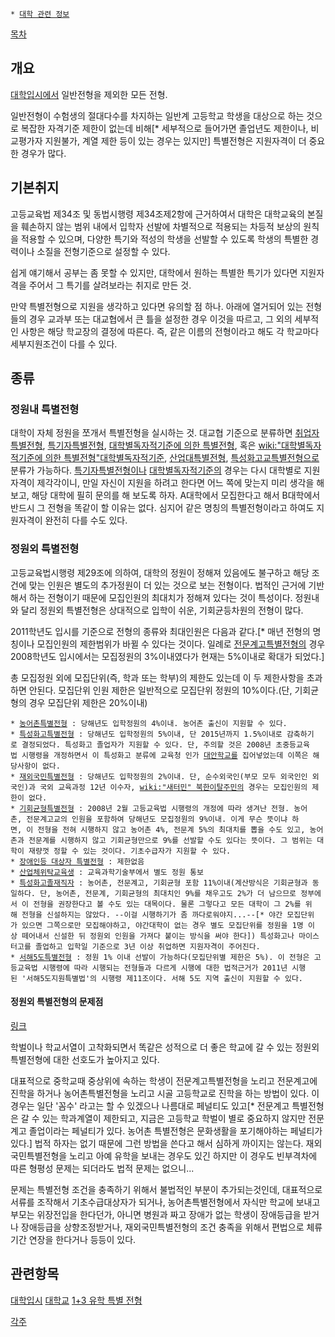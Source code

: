  * [[대학 관련 정보]]

[[목차]]
== 개요 ==
[[대학입시]]에서 일반전형을 제외한 모든 전형.

일반전형이 수험생의 절대다수를 차지하는 일반계 고등학교 학생을 대상으로 하는 것으로 복잡한 자격기준 제한이 없는데 비해[* 세부적으로 들어가면 졸업년도 제한이나, 비교평가자 지원불가, 계열 제한 등이 있는 경우는 있지만] 특별전형은 지원자격이 더 중요한 경우가 많다.

== 기본취지 ==
고등교육법 제34조 및 동법시행령 제34조제2항에 근거하여서 대학은 대학교육의 본질을 훼손하지 않는 범위 내에서 입학자 선발에  차별적으로 적용되는 차등적 보상의 원칙을 적용할 수 있으며, 다양한 특기와 적성의 학생을 선발할 수 있도록 학생의 특별한 경력이나 소질을 전형기준으로 설정할 수 있다.

쉽게 얘기해서 공부는 좀 못할 수 있지만, 대학에서 원하는 특별한 특기가 있다면 지원자격을 주어서 그 특기를 살려보라는 취지로 만든 것.

만약 특별전형으로 지원을 생각하고 있다면 유의할 점 하나. 아래에 열거되어 있는 전형들의 경우 교과부 또는 대교협에서 큰 틀을 설정한 경우 이것을 따르고, 그 외의 세부적인 사항은 해당 학교장의 결정에 따른다. 즉, 같은 이름의 전형이라고 해도 각 학교마다 세부지원조건이 다를 수 있다.

== 종류 ==
=== 정원내 특별전형 ===
대학이 자체 정원을 쪼개서 특별전형을 실시하는 것. 대교협 기준으로 분류하면 [[취업자특별전형]], [[특기자특별전형]], [[대학별독자적기준에 의한 특별전형]], 혹은 [[wiki:"대학별독자적기준에 의한 특별전형"대학별독자적기준]], [[산업대특별전형]], [[특성화고교특별전형]]으로 분류가 가능하다. [[특기자특별전형]]이나 [[대학별독자적기준]]의 경우는 다시 대학별로 지원자격이 제각각이니, 만일 자신이 지원을 하려고 한다면 어느 쪽에 맞는지 미리 생각을 해 보고, 해당 대학에 필히 문의를 해 보도록 하자. A대학에서 모집한다고 해서 B대학에서 반드시 그 전형을 똑같이 할 이유는 없다. 심지어 같은 명칭의 특별전형이라고 하여도 지원자격이 완전히 다를 수도 있다.

=== 정원외 특별전형 ===
고등교육법시행령 제29조에 의하여, 대학의 정원이 정해져 있음에도 불구하고 해당 조건에 맞는 인원은 별도의 추가정원이 더 있는 것으로 보는 전형이다. 법적인 근거에 기반해서 하는 전형이기 때문에 모집인원의 최대치가 정해져 있다는 것이 특성이다. 정원내와 달리 정원외 특별전형은 상대적으로 입학이 쉬운, 기회균등차원의 전형이 많다.

2011학년도 입시를 기준으로 전형의 종류와 최대인원은 다음과 같다.[* 매년 전형의 명칭이나 모집인원의 제한범위가 바뀔 수 있다는 것이다. 일례로 [[전문계고특별전형]]의 경우 2008학년도 입시에서는 모집정원의 3%이내였다가 현재는 5%이내로 확대가 되었다.]

총 모집정원 외에 모집단위(즉, 학과 또는 학부)의 제한도 있는데 이 두 제한사항을 초과하면 안된다. 모집단위 인원 제한은 일반적으로 모집단위 정원의 10%이다.(단, 기회균형의 경우 모집단위 제한은 20%이내)

 * [[농어촌특별전형]] : 당해년도 입학정원의 4%이내. 농어촌 출신이 지원할 수 있다.
 * [[특성화고특별전형]] : 당해년도 입학정원의 5%이내, 단 2015년까지 1.5%이내로 감축하기로 결정되었다. 특성화고 졸업자가 지원할 수 있다. 단, 주의할 것은 2008년 초중등교육법 시행령을 개정하면서 이 특성화고 분류에 교육청 인가 [[대안학교]]를 집어넣었는데 이쪽은 해당사항이 없다.
 * [[재외국민특별전형]] : 당해년도 입학정원의 2%이내. 단, 순수외국인(부모 모두 외국인인 외국인)과 국외 교육과정 12년 이수자, [[wiki:"새터민" 북한이탈주민]]의 경우는 모집인원의 제한이 없다.
 * [[기회균형특별전형]] : 2008년 2월 고등교육법 시행령의 개정에 따라 생겨난 전형. 농어촌, 전문계고교의 인원을 포함하여 당해년도 모집정원의 9%이내. 이게 무슨 뜻이냐 하면, 이 전형을 전혀 시행하지 않고 농어촌 4%, 전문계 5%의 최대치를 뽑을 수도 있고, 농어촌과 전문계를 시행하지 않고 기회균형만으로 9%를 선발할 수도 있다는 뜻이다. 그 범위는 대학이 재량껏 정할 수 있는 것이다. 기초수급자가 지원할 수 있다.
 * [[장애인등 대상자 특별전형]] : 제한없음
 * [[산업체위탁교육생]] : 교육과학기술부에서 별도 정원 통보
 * [[특성화고졸재직자]] : 농어촌, 전문계고, 기회균형 포함 11%이내(계산방식은 기회균형과 동일하다. 단, 농어촌, 전문계, 기회균형의 최대치인 9%를 채우고도 2%가 더 남으므로 정부에서 이 전형을 권장한다고 볼 수도 있는 대목이다. 물론 그렇다고 모든 대학이 그 2%를 위해 전형을 신설하지는 않았다. --이걸 시행하기가 좀 까다로워야지...--[* 야간 모집단위가 있으면 그쪽으로만 모집해야하고, 야간대학이 없는 경우 별도 모집단위를 정원을 1명 이상 떼어내서 신설한 뒤 정원외 인원을 가져다 붙이는 방식을 써야 한다]) 특성화고나 마이스터고를 졸업하고 입학일 기준으로 3년 이상 취업하면 지원자격이 주어진다.
 * [[서해5도특별전형]] : 정원 1% 이내 선발이 가능하다(모집단위별 제한은 5%). 이 전형은 고등교육법 시행령에 따라 시행되는 전형들과 다르게 시행에 대한 법적근거가 2011년 시행된 '서해5도지원특별법'의 시행령 제11조이다. 서해 5도 지역 출신이 지원할 수 있다.
==== 정원외 특별전형의 문제점 ====
[http://kr.news.yahoo.com/service/news/shellview.htm?linkid=453&articleid=2011032905340228401&newssetid=1270 링크]

학벌이나 학교서열이 고착화되면서 똑같은 성적으로 더 좋은 학교에 갈 수 있는 정원외특별전형에 대한 선호도가 높아지고 있다.

대표적으로 중학교때 중상위에 속하는 학생이 전문계고특별전형을 노리고 전문계고에 진학을 하거나 농어촌특별전형을 노리고 시골 고등학교로 진학을 하는 방법이 있다. 이 경우는 일단 '꼼수' 라고는 할 수 있겠으나 나름대로 페널티도 있고[* 전문계고 특별전형은 갈 수 있는 학과계열이 제한되고, 지금은 고등학교 학벌이 별로 중요하지 않지만 전문계고 졸업이라는 페널티가 있다. 농어촌 특별전형은 문화생활을 포기해야하는 페널티가 있다.] 법적 하자는 없기 때문에 그런 방법을 쓴다고 해서 심하게 까이지는 않는다. 재외국민특별전형을 노리고 아예 유학을 보내는 경우도 있긴 하지만 이 경우도 빈부격차에 따른 형평성 문제는 되더라도 법적 문제는 없으니...

문제는 특별전형 조건을 충족하기 위해서 불법적인 부분이 추가되는것인데, 대표적으로 서류를 조작해서 기초수급대상자가 되거나, 농어촌특별전형에서 자식만 학교에 보내고 부모는 위장전입을 한다던가, 아니면 병원과 짜고 장애가 없는 학생이 장애등급을 받거나 장애등급을 상향조정받거나, 재외국민특별전형의 조건 충족을 위해서 편법으로 체류기간 연장을 한다거나 등등이 있다.

== 관련항목 ==
[[대학입시]]
[[대학교]]
[[1+3 유학 특별 전형]]

[[각주]]
